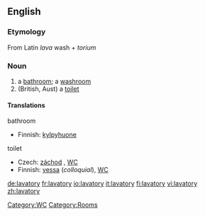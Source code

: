 ==English==

===Etymology===
From Latin ''lava'' wash + ''torium''

===Noun===
{{en-noun|lavatories}}
# a [[bathroom]]; a [[washroom]]
# (British, Aust) a [[toilet]]

====Translations====
; bathroom
{{top}}
*Finnish: [[kylpyhuone]]
{{mid}}
{{bottom}}

; toilet
{{top}}
*Czech: [[záchod]] {{m}}, [[WC]]
*Finnish: [[vessa]] (''colloquial''), [[WC]]
{{mid}}
{{bottom}}

[[Category:WC]]
[[Category:Rooms]]

[[de:lavatory]]
[[fr:lavatory]]
[[io:lavatory]]
[[it:lavatory]]
[[fi:lavatory]]
[[vi:lavatory]]
[[zh:lavatory]]
